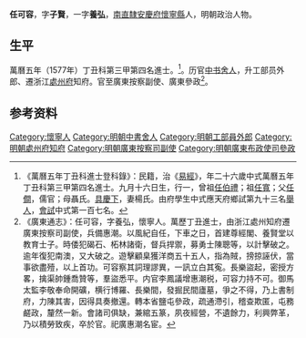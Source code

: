 {{明清人物信息框
| 姓名 = 任可容
| 原名 =
| 圖片名稱= 
| 圖片大小 =
| 圖片說明 = 
| 最高職務 = 明朝廣東布政使司參政
| 國家 = 大明 
| 爵位 =
| 籍貫 = [[南直隸|南直隸]][[安慶府|安慶府]][[懷寧縣|懷寧縣]]
| 族裔 = 
| 旗籍 = 
| 字號 = 
| 諡號 =
| 出生日期 = 九月十六日
| 出生地點 =
| 逝世日期 = 
| 逝世地點 =
| 墓葬 =
| 配偶 = 楊氏
| 親屬 = 曾祖[[任伯禮|任伯禮]]，祖[[任寬|任寬]]，父[[任僴|任僴]]，母聶氏，子[[任國楨_(明朝)|任國楨]]
| 出身 =
* 萬曆五年丁丑科同進士出身
| 經歷 =
| 著作 =  
}}
'''任可容'''{{BD|1552年||？年||R}}，字'''子賢'''，一字'''養弘'''，[[南直隸|南直隸]][[安慶府|安慶府]][[懷寧縣|懷寧縣]]人，明朝政治人物。

==生平==
萬曆五年（1577年）丁丑科第三甲第四名進士。<ref>《萬曆五年丁丑科進士登科錄》：民籍，治《[[易經|易經]]》，年二十六歲中式萬曆五年丁丑科第三甲第四名進士。九月十六日生，行一，曾祖[[任伯禮|任伯禮]]；祖[[任寬|任寬]]；父[[任僴|任僴]]，儒官；母聶氏。[[具慶下|具慶下]]，妻楊氏。由府學生中式應天府鄉試第九十三名[[舉人|舉人]]，[[會試|會試]]中式第一百七名。</ref>。历官[[中书舍人|中书舍人]]，升工部员外郎、遷浙江[[處州府|處州府]]知府。官至廣東按察副使、廣東參政<ref>《廣東通志》：任可容，字養弘，懷寧人。萬歷丁丑進士，由浙江處州知府遷廣東按察司副使，兵備惠潮。以風紀自任，下車之日，首建尊經閣、養賢堂以教育士子。時倭犯碣石、柘林諸衛，督兵捍禦，募勇士陳聰等，以計擊破之。逾年復犯南澳，又大破之。遊擊顧臬獲洋商五十五人，指為賊，搒掠誣伏，當事欲盡殪，以上首功。可容察其詞理謬異，一訊立白其寃。長樂盜起，密授方畧，擒渠帥鍾喬贊等，羣盜悉平。内官李鳳議增惠潮税，可容力持不可。御馬太監李敬奉命開礦，横行博羅、長樂間，發掘民間廬墓，爭之不得，乃上書制府，力陳其害，因得具奏撤還。轉本省鹽屯參政，疏通滯引，稽查欺匿，屯務鹺政，釐然一新。會諸司俱缺，兼綰五篆，夙夜經營，不遺餘力，利興弊革，乃以積勞致疾，卒於官。祀廣惠潮名宦。</ref>。

== 参考资料 ==
{{reflist}}

{{start box}}
{{s-off}}
{{s-before|[[郭宗磐|郭宗磐]]}}
{{s-title|明朝處州府知府|萬曆年間}}
{{s-after|[[李純_(思州)|李純]]}}
{{end box}}

{{萬曆五年丁丑科殿试金榜}}

{{Authority control}}

{{DEFAULTSORT:Ren任}}
[[Category:懷寧人|Category:懷寧人]]
[[Category:明朝中書舍人|Category:明朝中書舍人]]
[[Category:明朝工部員外郎|Category:明朝工部員外郎]]
[[Category:明朝處州府知府|Category:明朝處州府知府]]
[[Category:明朝廣東按察司副使|Category:明朝廣東按察司副使]]
[[Category:明朝廣東布政使司參政|Category:明朝廣東布政使司參政]]


{{明朝人物小作品}}